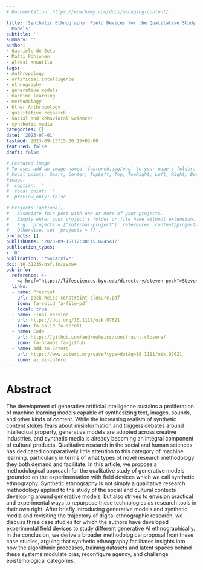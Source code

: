```yaml
---
# Documentation: https://wowchemy.com/docs/managing-content/

title: 'Synthetic Ethnography: Field Devices for the Qualitative Study of Generative
  Models'
subtitle: ''
summary: ''
author:
- Gabriele de Seta
- Matti Pohjonen
- Aleksi Knuutila
tags:
- Anthropology
- artificial intelligence
- ethnography
- generative models
- machine learning
- methodology
- Other Anthropology
- qualitative research
- Social and Behavioral Sciences
- synthetic media
categories: []
date: '2023-07-01'
lastmod: 2023-09-15T15:30:15+03:00
featured: false
draft: false

# Featured image
# To use, add an image named `featured.jpg/png` to your page's folder.
# Focal points: Smart, Center, TopLeft, Top, TopRight, Left, Right, BottomLeft, Bottom, BottomRight.
#image:
#  caption: ''
#  focal_point: ''
#  preview_only: false

# Projects (optional).
#   Associate this post with one or more of your projects.
#   Simply enter your project's folder or file name without extension.
#   E.g. `projects = ["internal-project"]` references `content/project/deep-learning/index.md`.
#   Otherwise, set `projects = []`.
projects: []
publishDate: '2023-09-15T12:30:15.024541Z'
publication_types:
- '0'
publication: '*SocArXiv*'
doi: 10.31235/osf.io/zvew4
pub-info:
  reference: >-
    <a href="https://lifesciences.byu.edu/directory/steven-peck">Steven L. Peck</a> and <strong>Andrew Heiss</strong>, “Can Constraint Closure Provide a Generalized Understanding of Community Dynamics in Ecosystems?” <em>Oikos</em> 130, no. 9 (September 2021): 1425–1439, doi: <a href="https://doi.org/10.1111/oik.07621"><code>10.1111/oik.07621</code></a>
  links:
  - name: Preprint
    url: peck-heiss-constraint-closure.pdf
    icon: fa-solid fa-file-pdf
    local: true
  - name: Final version
    url: https://doi.org/10.1111/oik.07621
    icon: fa-solid fa-scroll
  - name: Code
    url: https://github.com/andrewheiss/constraint-closure/
    icon: fa-brands fa-github
  - name: Add to Zotero
    url: https://www.zotero.org/save?type=doi&q=10.1111/oik.07621
    icon: ai ai-zotero
---
```



# Abstract

The development of generative artificial intelligence sustains a proliferation of machine learning models capable of synthesizing text, images, sounds, and other kinds of content. While the increasing realism of synthetic content stokes fears about misinformation and triggers debates around intellectual property, generative models are adopted across creative industries, and synthetic media is already becoming an integral component of cultural products. Qualitative research in the social and human sciences has dedicated comparatively little attention to this category of machine learning, particularly in terms of what types of novel research methodology they both demand and facilitate. In this article, we propose a methodological approach for the qualitative study of generative models grounded on the experimentation with field devices which we call synthetic ethnography. Synthetic ethnography is not simply a qualitative research methodology applied to the study of the social and cultural contexts developing around generative models, but also strives to envision practical and experimental ways to repurpose these technologies as research tools in their own right. After briefly introducing generative models and synthetic media and revisiting the trajectory of digital ethnographic research, we discuss three case studies for which the authors have developed experimental field devices to study different generative AI ethnographically. In the conclusion, we derive a broader methodological proposal from these case studies, arguing that synthetic ethnography facilitates insights into how the algorithmic processes, training datasets and latent spaces behind these systems modulate bias, reconfigure agency, and challenge epistemological categories.

